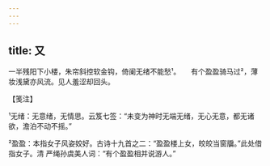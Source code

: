 ```yaml
---
---
---
```

title: 又
---







一半残阳下小楼，朱帘斜控软金钩，倚阑无绪不能愁¹。　　有个盈盈骑马过²，薄妆浅黛亦风流。见人羞涩却回头。





【笺注】


¹无绪：无意绪，无情思。云笈七签：“未变为神时无端无绪，无心无意，都无诸欲，澹泊不动不摇。”

²盈盈：本指女子风姿姣好。古诗十九首之二：“盈盈楼上女，皎皎当窗牖。”此处借指女子。清 严绳孙虞美人词：“有个盈盈相并说游人。”